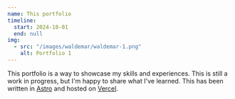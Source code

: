 ```yaml
---
name: This portfolio
timeline:
  start: 2024-10-01
  end: null
img:
  - src: "/images/waldemar/waldemar-1.png"
    alt: Portfolio 1
---
```


This portfolio is a way to showcase my skills and experiences.
This is still a work in progress, but I'm happy to share what I've learned.
This has been written in [Astro](https://astro.build) and hosted on [Vercel](https://vercel.com).